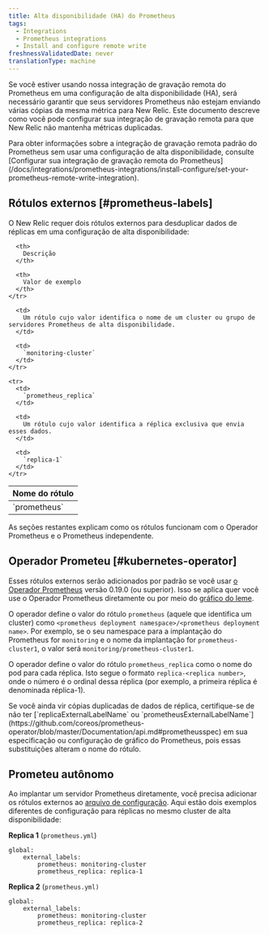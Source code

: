 ```yaml
---
title: Alta disponibilidade (HA) do Prometheus
tags:
  - Integrations
  - Prometheus integrations
  - Install and configure remote write
freshnessValidatedDate: never
translationType: machine
---
```


Se você estiver usando nossa integração de gravação remota do Prometheus em uma configuração de alta disponibilidade (HA), será necessário garantir que seus servidores Prometheus não estejam enviando várias cópias da mesma métrica para New Relic. Este documento descreve como você pode configurar sua integração de gravação remota para que New Relic não mantenha métricas duplicadas.

<Callout variant="tip">
  Para obter informações sobre a integração de gravação remota padrão do Prometheus sem usar uma configuração de alta disponibilidade, consulte [Configurar sua integração de gravação remota do Prometheus](/docs/integrations/prometheus-integrations/install-configure/set-your-prometheus-remote-write-integration).
</Callout>

## Rótulos externos [#prometheus-labels]

O New Relic requer dois rótulos externos para desduplicar dados de réplicas em uma configuração de alta disponibilidade:

<table>
  <thead>
    <tr>
      <th>
        Nome do rótulo
      </th>

      <th>
        Descrição
      </th>

      <th>
        Valor de exemplo
      </th>
    </tr>
  </thead>

  <tbody>
    <tr>
      <td>
        `prometheus`
      </td>

      <td>
        Um rótulo cujo valor identifica o nome de um cluster ou grupo de servidores Prometheus de alta disponibilidade.
      </td>

      <td>
        `monitoring-cluster`
      </td>
    </tr>

    <tr>
      <td>
        `prometheus_replica`
      </td>

      <td>
        Um rótulo cujo valor identifica a réplica exclusiva que envia esses dados.
      </td>

      <td>
        `replica-1`
      </td>
    </tr>
  </tbody>
</table>

As seções restantes explicam como os rótulos funcionam com o Operador Prometheus e o Prometheus independente.

## Operador Prometeu [#kubernetes-operator]

Esses rótulos externos serão adicionados por padrão se você usar [o Operador Prometheus](https://github.com/coreos/prometheus-operator) versão 0.19.0 (ou superior). Isso se aplica quer você use o Operador Prometheus diretamente ou por meio do [gráfico do leme](https://hub.helm.sh/charts/stable/prometheus-operator).

O operador define o valor do rótulo `prometheus` (aquele que identifica um cluster) como `<prometheus deployment namespace>/<prometheus deployment name>`. Por exemplo, se o seu namespace para a implantação do Prometheus for `monitoring` e o nome da implantação for `prometheus-cluster1`, o valor será `monitoring/prometheus-cluster1`.

O operador define o valor do rótulo `prometheus_replica` como o nome do pod para cada réplica. Isto segue o formato `replica-<replica number>`, onde o número é o ordinal dessa réplica (por exemplo, a primeira réplica é denominada réplica-1).

<Callout variant="tip">
  Se você ainda vir cópias duplicadas de dados de réplica, certifique-se de não ter [`replicaExternalLabelName` ou `prometheusExternalLabelName`](https://github.com/coreos/prometheus-operator/blob/master/Documentation/api.md#prometheusspec) em sua especificação ou configuração de gráfico do Prometheus, pois essas substituições alteram o nome do rótulo.
</Callout>

## Prometeu autônomo

Ao implantar um servidor Prometheus diretamente, você precisa adicionar os rótulos externos ao [arquivo de configuração](https://prometheus.io/docs/prometheus/latest/configuration/configuration/). Aqui estão dois exemplos diferentes de configuração para réplicas no mesmo cluster de alta disponibilidade:

<DoNotTranslate>**Replica 1**</DoNotTranslate> (`prometheus.yml`)

```
global:
	external_labels:
		prometheus: monitoring-cluster
		prometheus_replica: replica-1
```

<DoNotTranslate>**Replica 2**</DoNotTranslate> (`prometheus.yml)`

```
global:
	external_labels:
		prometheus: monitoring-cluster
		prometheus_replica: replica-2
```